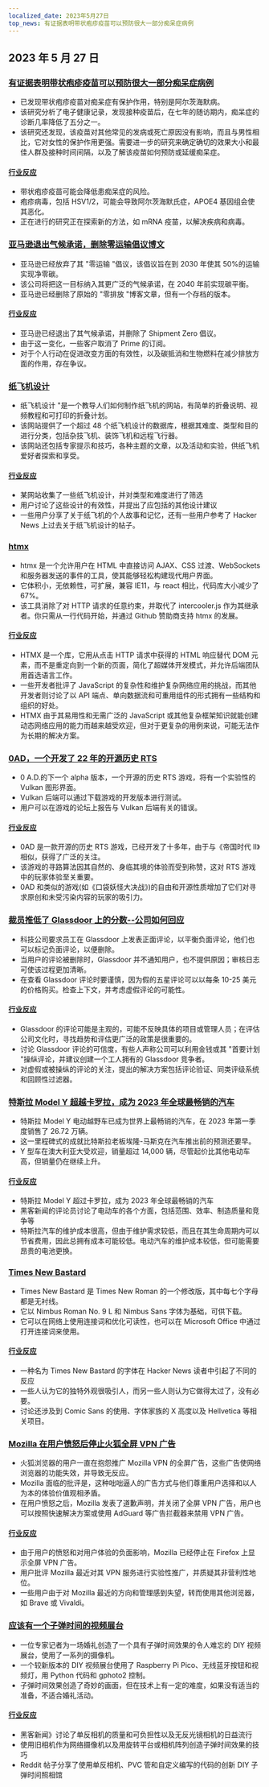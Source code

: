 ```yaml
---
localized_date: 2023年5月27日
top_news: 有证据表明带状疱疹疫苗可以预防很大一部分痴呆症病例
---
```




## 2023 年 5 月 27 日

### [有证据表明带状疱疹疫苗可以预防很大一部分痴呆症病例](https://twitter.com/PGeldsetzer1/status/1661776663074738176)

- 已发现带状疱疹疫苗对痴呆症有保护作用，特别是阿尔茨海默病。
- 该研究分析了电子健康记录，发现接种疫苗后，在七年的随访期内，痴呆症的诊断几率降低了五分之一。
- 该研究还发现，该疫苗对其他常见的发病或死亡原因没有影响，而且与男性相比，它对女性的保护作用更强。需要进一步的研究来确定确切的效果大小和最佳人群及接种时间间隔，以及了解该疫苗如何预防或延缓痴呆症。

#### [行业反应](http://news.ycombinator.com/item?id=36083620)

- 带状疱疹疫苗可能会降低患痴呆症的风险。
- 疱疹病毒，包括 HSV1/2，可能会导致阿尔茨海默氏症，APOE4 基因组会使其恶化。
- 正在进行的研究正在探索新的方法，如 mRNA 疫苗，以解决疾病和病毒。

### [亚马逊退出气候承诺，删除零运输倡议博文](https://www.businessinsider.com/amazon-shipment-zero-gives-up-most-important-part-climate-pledge-2023-5)

- 亚马逊已经放弃了其 "零运输 "倡议，该倡议旨在到 2030 年使其 50%的运输实现净零碳。
- 该公司将把这一目标纳入其更广泛的气候承诺，在 2040 年前实现碳平衡。
- 亚马逊已经删除了原始的 "零排放 "博客文章，但有一个存档的版本。

#### [行业反应](http://news.ycombinator.com/item?id=36078746)

- 亚马逊已经退出了其气候承诺，并删除了 Shipment Zero 倡议。
- 由于这一变化，一些客户取消了 Prime 的订阅。
- 对于个人行动在促进改变方面的有效性，以及碳抵消和生物燃料在减少排放方面的作用，存在争议。

### [纸飞机设计](https://www.foldnfly.com/#/1-1-1-1-1-1-1-1-2)

- 纸飞机设计 "是一个教导人们如何制作纸飞机的网站，有简单的折叠说明、视频教程和可打印的折叠计划。
- 该网站提供了一个超过 48 个纸飞机设计的数据库，根据其难度、类型和目的进行分类，包括杂技飞机、装饰飞机和远程飞行器。
- 该网站还包括专家提示和技巧，各种主题的文章，以及活动和实验，供纸飞机爱好者探索和享受。

#### [行业反应](http://news.ycombinator.com/item?id=36087442)

- 某网站收集了一些纸飞机设计，并对类型和难度进行了筛选
- 用户讨论了这些设计的有效性，并提出了应包括的其他设计建议
- 一些用户分享了关于纸飞机的个人故事和记忆，还有一些用户参考了 Hacker News 上过去关于纸飞机设计的帖子。

### [htmx](https://htmx.org/)

- htmx 是一个允许用户在 HTML 中直接访问 AJAX、CSS 过渡、WebSockets 和服务器发送的事件的工具，使其能够轻松构建现代用户界面。
- 它体积小，无依赖性，可扩展，兼容 IE11，与 react 相比，代码库大小减少了 67%。
- 该工具消除了对 HTTP 请求的任意约束，并取代了 intercooler.js 作为其继承者。你只需从一行代码开始，并通过 Github 赞助商支持 htmx 的发展。

#### [行业反应](http://news.ycombinator.com/item?id=36078709)

- HTMX 是一个库，它用从点击 HTTP 请求中获得的 HTML 响应替代 DOM 元素，而不是重定向到一个新的页面，简化了超媒体开发模式，并允许后端团队用首选语言工作。
- 一些开发者批评了 JavaScript 的复杂性和维护复杂网络应用的挑战，而其他开发者则讨论了以 API 端点、单向数据流和可重用组件的形式拥有一些结构和组织的好处。
- HTMX 由于其易用性和无需广泛的 JavaScript 或其他复杂框架知识就能创建动态网络应用的能力而越来越受欢迎，但对于更复杂的用例来说，可能无法作为长期的解决方案。

### [0AD，一个开发了 22 年的开源历史 RTS](https://play0ad.com/)

- 0 A.D.的下一个 alpha 版本，一个开源的历史 RTS 游戏，将有一个实验性的 Vulkan 图形界面。
- Vulkan 后端可以通过下载游戏的开发版本进行测试。
- 用户可以在游戏的论坛上报告与 Vulkan 后端有关的错误。

#### [行业反应](http://news.ycombinator.com/item?id=36088672)

- 0AD 是一款开源的历史 RTS 游戏，已经开发了十多年，由于与《帝国时代 II》相似，获得了广泛的关注。
- 该游戏的寻路算法因其自然的、身临其境的体验而受到称赞，这对 RTS 游戏中的玩家体验至关重要。
- 0AD 和类似的游戏(如《口袋妖怪大决战》)的自由和开源性质增加了它们对寻求原创和未受污染内容的玩家的吸引力。

### [裁员推低了 Glassdoor 上的分数--公司如何回应](https://newsletter.pragmaticengineer.com/p/layoffs-push-down-scores-on-glassdoor)

- 科技公司要求员工在 Glassdoor 上发表正面评论，以平衡负面评论，他们也可以标记负面评论，以便删除。
- 当用户的评论被删除时，Glassdoor 并不通知用户，也不提供原因；审核日志可使该过程更加清晰。
- 在查看 Glassdoor 评论时要谨慎，因为假的五星评论可以以每条 10-25 美元的价格购买。检查上下文，并考虑虚假评论的可能性。

#### [行业反应](http://news.ycombinator.com/item?id=36081655)

- Glassdoor 的评论可能是主观的，可能不反映具体的项目或管理人员；在评估公司文化时，寻找趋势和评估更广泛的政策是很重要的。
- 讨论 Glassdoor 评论的可信度，有些人声称公司可以利用金钱或其 "首要计划 "操纵评论，并建议创建一个工人拥有的 Glassdoor 竞争者。
- 对虚假或被操纵的评论的关注，提出的解决方案包括评论验证、同类评级系统和回顾性过滤器。

### [特斯拉 Model Y 超越卡罗拉，成为 2023 年全球最畅销的汽车](https://thedriven.io/2023/05/26/tesla-model-y-overtakes-corolla-to-be-worlds-best-selling-car-in-2023/)

- 特斯拉 Model Y 电动越野车已成为世界上最畅销的汽车，在 2023 年第一季度销售了 26.72 万辆。
- 这一里程碑式的成就比特斯拉老板埃隆-马斯克在汽车推出前的预测还要早。
- Y 型车在澳大利亚大受欢迎，销量超过 14,000 辆，尽管起价比其他电动车高，但销量仍在继续上升。

#### [行业反应](http://news.ycombinator.com/item?id=36079317)

- 特斯拉 Model Y 超过卡罗拉，成为 2023 年全球最畅销的汽车
- 黑客新闻的评论员讨论了电动车的各个方面，包括范围、效率、制造质量和竞争等
- 特斯拉汽车的维护成本很高，但由于维护需求较低，而且在其生命周期内可以节省费用，因此总拥有成本可能较低。电动汽车的维护成本较低，但可能需要昂贵的电池更换。

### [Times New Bastard](https://github.com/weiweihuanghuang/Times-New-Bastard)

- Times New Bastard 是 Times New Roman 的一个修改版，其中每七个字母都是无衬线。
- 它以 Nimbus Roman No. 9 L 和 Nimbus Sans 字体为基础，可供下载。
- 它可以在网络上使用连接词和优化可读性，也可以在 Microsoft Office 中通过打开连接词来使用。

#### [行业反应](http://news.ycombinator.com/item?id=36088783)

- 一种名为 Times New Bastard 的字体在 Hacker News 读者中引起了不同的反应
- 一些人认为它的独特外观很吸引人，而另一些人则认为它做得太过了，没有必要。
- 讨论还涉及到 Comic Sans 的使用、字体家族的 X 高度以及 Hellvetica 等相关项目。

### [Mozilla 在用户愤怒后停止火狐全屏 VPN 广告](https://www.bleepingcomputer.com/news/security/mozilla-stops-firefox-fullscreen-vpn-ads-after-user-outrage/)

- 火狐浏览器的用户一直在抱怨推广 Mozilla VPN 的全屏广告，这些广告使网络浏览器的功能失效，并导致无反应。
- Mozilla 面临的批评是，这种咄咄逼人的广告方式与他们尊重用户选择和以人为本的体验价值观相矛盾。
- 在用户愤怒之后，Mozilla 发表了道歉声明，并关闭了全屏 VPN 广告，用户也可以按照快速解决方案或使用 AdGuard 等广告拦截器来禁用 VPN 广告。

#### [行业反应](http://news.ycombinator.com/item?id=36085642)

- 由于用户的愤怒和对用户体验的负面影响，Mozilla 已经停止在 Firefox 上显示全屏 VPN 广告。
- 用户批评 Mozilla 最近对其 VPN 服务进行实验性推广，并质疑其非营利性地位。
- 一些用户由于对 Mozilla 最近的方向和管理感到失望，转而使用其他浏览器，如 Brave 或 Vivaldi。

### [应该有一个子弹时间的视频展台](https://there.oughta.be/a/bullet-time-video-booth)

- 一位专家记者为一场婚礼创造了一个具有子弹时间效果的令人难忘的 DIY 视频展台，使用了一系列的摄像机。
- 一个较新版本的 DIY 视频展台使用了 Raspberry Pi Pico、无线蓝牙按钮和视频灯，用 Python 代码和 gphoto2 控制。
- 子弹时间效果创造了奇妙的画面，但在技术上有一定的难度，如果没有适当的准备，不适合婚礼活动。

#### [行业反应](http://news.ycombinator.com/item?id=36087252)

- 黑客新闻》讨论了单反相机的质量和可负担性以及无反光镜相机的日益流行
- 使用旧相机作为网络摄像机以及用旋转平台或相机阵列创造子弹时间效果的技巧
- Reddit 帖子分享了使用单反相机、PVC 管和自定义编写的代码的创新 DIY 子弹时间照相馆

</Steps>
